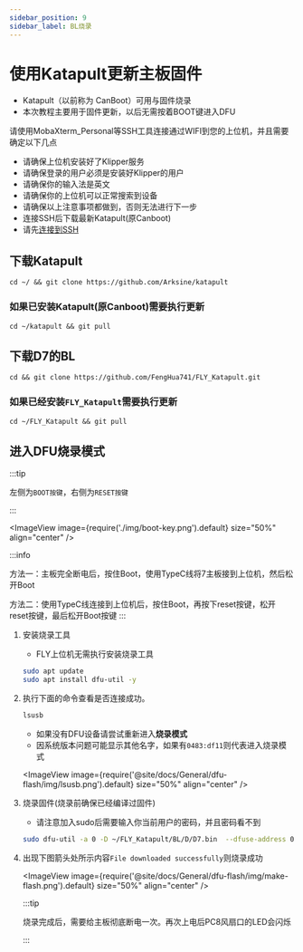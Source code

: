 ```yaml
---
sidebar_position: 9
sidebar_label: BL烧录
---
```




# 使用Katapult更新主板固件

* Katapult（以前称为 CanBoot）可用与固件烧录
* 本次教程主要用于固件更新，以后无需按着BOOT键进入DFU

请使用MobaXterm_Personal等SSH工具连接通过WIFI到您的上位机，并且需要确定以下几点

* 请确保上位机安装好了Klipper服务
* 请确保登录的用户必须是安装好Klipper的用户
* 请确保你的输入法是英文
* 请确保你的上位机可以正常搜索到设备
* 请确保以上注意事项都做到，否则无法进行下一步
* 连接SSH后下载最新Katapult(原Canboot)
* 请先[连接到SSH](/docs/DebugDoc/BasicTutorial/index.mdx "点击即可跳转") 


## 下载Katapult
```
cd ~/ && git clone https://github.com/Arksine/katapult 
```

### 如果已安装Katapult(原Canboot)需要执行更新
```
cd ~/katapult && git pull
```

## 下载D7的BL
```
cd && git clone https://github.com/FengHua741/FLY_Katapult.git
```

### 如果已经安装`FLY_Katapult`需要执行更新
```
cd ~/FLY_Katapult && git pull
```

## 进入DFU烧录模式

:::tip

左侧为`BOOT按键`，右侧为`RESET按键`

:::

<ImageView image={require('./img/boot-key.png').default} size="50%" align="center" />

:::info

方法一：主板完全断电后，按住Boot，使用TypeC线将7主板接到上位机，然后松开Boot

方法二：使用TypeC线连接到上位机后，按住Boot，再按下reset按键，松开reset按键，最后松开Boot按键
:::

1. 安装烧录工具

    * FLY上位机无需执行安装烧录工具

    ```bash
    sudo apt update
    sudo apt install dfu-util -y
    ```

2. 执行下面的命令查看是否连接成功。

    ```bash
    lsusb
    ```

    * 如果没有DFU设备请尝试重新进入**烧录模式**
    * 因系统版本问题可能显示其他名字，如果有`0483:df11`则代表进入烧录模式

    <ImageView image={require('@site/docs/General/dfu-flash/img/lsusb.png').default} size="50%" align="center" />

4. 烧录固件(烧录前确保已经编译过固件)

    * 请注意加入sudo后需要输入你当前用户的密码，并且密码看不到
    
    ```bash
    sudo dfu-util -a 0 -D ~/FLY_Katapult/BL/D/D7.bin  --dfuse-address 0x08000000:force:mass-erase -d 0483:df11
    ```

5. 出现下图箭头处所示内容``File downloaded successfully``则烧录成功


    <ImageView image={require('@site/docs/General/dfu-flash/img/make-flash.png').default} size="50%" align="center" />

    :::tip

    烧录完成后，需要给主板彻底断电一次。再次上电后PC8风扇口的LED会闪烁

    :::



